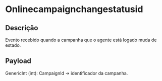 # Onlinecampaignchangestatusid

## Descrição

Evento recebido quando a campanha que o agente está logado muda de estado.

## Payload

GenericInt (int): CampaignId -> identificador da campanha.
